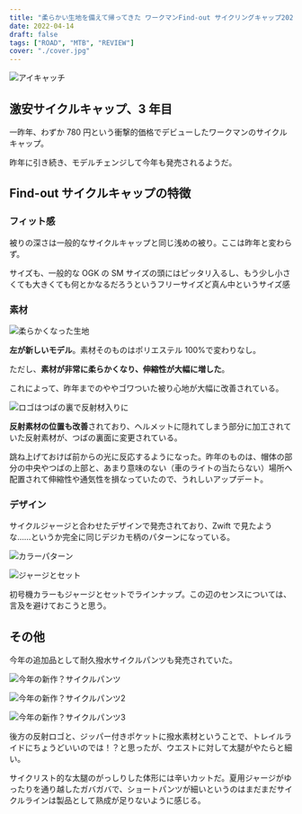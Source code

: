 ```yaml
---
title: "柔らかい生地を備えて帰ってきた ワークマンFind-out サイクリングキャップ2022とサイクルパンツ"
date: 2022-04-14
draft: false
tags: ["ROAD", "MTB", "REVIEW"]
cover: "./cover.jpg"
---
```


![アイキャッチ](./cover.jpg)

## 激安サイクルキャップ、3 年目

一昨年、わずか 780 円という衝撃的価格でデビューしたワークマンのサイクルキャップ。

<LinkBox url="https://blog.gensobunya.net/post/2021/08/workman_cap/" />

昨年に引き続き、モデルチェンジして今年も発売されるようだ。

## Find-out サイクルキャップの特徴

### フィット感

被りの深さは一般的なサイクルキャップと同じ浅めの被り。ここは昨年と変わらず。

サイズも、一般的な OGK の SM サイズの頭にはピッタリ入るし、もう少し小さくても大きくても何とかなるだろうというフリーサイズど真ん中というサイズ感

### 素材

![柔らかくなった生地](./material_compe.jpg)

**左が新しいモデル**。素材そのものはポリエステル 100%で変わりなし。

ただし、**素材が非常に柔らかくなり、伸縮性が大幅に増した**。

これによって、昨年までのややゴワついた被り心地が大幅に改善されている。

![ロゴはつばの裏で反射材入りに](./logo.jpg)

**反射素材の位置も改善**されており、ヘルメットに隠れてしまう部分に加工されていた反射素材が、つばの裏面に変更されている。

跳ね上げておけば前からの光に反応するようになった。昨年のものは、帽体の部分の中央やつばの上部と、あまり意味のない（車のライトの当たらない）場所へ配置されて伸縮性や通気性を損なっていたので、うれしいアップデート。

### デザイン

サイクルジャージと合わせたデザインで発売されており、Zwift で見たような……というか完全に同じデジカモ柄のパターンになっている。

![カラーパターン](./color_pattern.jpg)

![ジャージとセット](./jerseys.jpg)

初号機カラーもジャージとセットでラインナップ。この辺のセンスについては、言及を避けておこうと思う。

## その他

今年の追加品として耐久撥水サイクルパンツも発売されていた。

![今年の新作？サイクルパンツ](./cycle_pants1.jpg)

![今年の新作？サイクルパンツ2](./cycle_pants2.jpg)

![今年の新作？サイクルパンツ3](./cycle_pants3.jpg)

後方の反射ロゴと、ジッパー付きポケットに撥水素材ということで、トレイルライドにちょうどいいのでは！？と思ったが、ウエストに対して太腿がやたらと細い。

サイクリスト的な太腿のがっしりした体形には辛いカットだ。夏用ジャージがゆったりを通り越したガバガバで、ショートパンツが細いというのはまだまだサイクルラインは製品として熟成が足りないように感じる。

